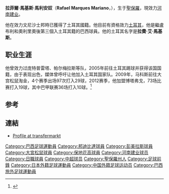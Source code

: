 {{noteta|G1=足球|G2=巴甲|G3=南美球會
|T=zh-hans:拉斐尔·马科斯·马里亚诺;zh-hk:拉菲爾·馬基斯·馬利安奴;
|1=zh-hans:拉斐尔·马科斯·马里亚诺;zh-hk:拉菲爾·馬基斯·馬利安奴;
|2=zh-hans:拉斐尔·马科斯;zh-hk:拉菲爾·馬基斯;
|3=zh-hans:拉斐尔;zh-hk:拉菲爾;
|4=zh-hans:帕尔梅拉斯;zh-hk:彭美拉斯;zh-tw:帕梅拉斯;
}}
{{Football player infobox
| playername          = 拉菲爾·馬基斯
| fullname            = Rafael Marques Mariano
| nickname            = 
| image               = [[File:Rafael_Mariano.jpg|250px]]
| dateofbirth         = {{birth date and age|1983|5|27}}
| cityofbirth         = [[聖保羅_(巴西)|聖保羅]]
| countryofbirth      = [[巴西|巴西]]
| height              = {{height|m=1.90}}
| currentclub         = [[河南建业足球俱乐部|河南建业]]
| clubnumber          = 20
| position            = [[前鋒_(足球)|前鋒]]
| youthyears          = 
| youthclubs          = 
| years1              = 2003
| clubs1              = [[邦迪比達|邦迪比達]]
| caps1               = 
| goals1              =  
| years2              = 2004
| clubs2              = [[彭美拉斯|彭美拉斯]]
| caps2               = 
| goals2              =  
| years3              = 2005
| clubs3              = {{le|國際里梅拉|Associação Atlética Internacional (Limeira)}}
| caps3               = 
| goals3              =  
| years4              = 2005
| clubs4              = [[馬利利亞體育會|馬利利亞]]
| caps4               = 
| goals4              =  
| years5              = 2006
| clubs5              = {{le|薩姆松体育|Samsunspor}}
| caps5               = 
| goals5              =  
| years6              = 2006-2009
| clubs6              = {{le|馬尼薩体育|Manisaspor}}
| caps6               = 70
| goals6              = 24
| years7              = 2009
| clubs7              = [[通布斯足球俱樂部|通布斯]]
| caps7               = 
| goals7              =  
| years8              = 2009-2012
| clubs8              = [[大宮松鼠|大宮松鼠]]
| caps8               = 85
| goals8              = 24
| years9              = 2012-2013
| clubs9              = [[保地花高足球競賽會|保地花高]]
| caps9               = 51
| goals9              = 10
| years10             = 2014-
| clubs10             = [[河南建业足球俱乐部|河南建业]]
| caps10              = 
| goals10             = 
| nationalyears       = 
| nationalteam        = 
| nationalcaps(goals) = 
| pcupdate            = 2014年1月20日
| ntupdate            = 
}}
'''拉菲爾·馬基斯·馬利安奴'''（'''Rafael Marques Mariano'''，{{bd|1983年|5月27日|catidx=Rafael Marques Mariano}}），生于[[聖保羅|聖保羅]]，現效力[[河南建业足球俱乐部|河南建业]]。

他在效力文尼沙士邦時已獲得了土耳其國籍。他目前有資格效力[[土耳其國家足球隊|土耳其]]，他是繼盧布利和奧利里奧後第三個入土耳其籍的巴西球員。他的土耳其名字是'''拉費·艾·馬基斯 '''。

==职业生涯==
他曾效力过庞特普雷塔、帕尔梅拉斯等队，2005年前往土耳其踢球并获得该国国籍，由于表现出色，媒体曾呼吁让他加入土耳其国家队。2009年，马科斯前往大宫松鼠淘金，4个赛季出场97次打入29球，2012赛季，他加盟博塔弗戈，73场比赛打入19球，其中巴甲联赛36场打入10球。<ref>{{cite news |title=建业440万欧将签1米9中锋 埃神向昔日队友传秘笈 |url=http://zy.takungpao.com/2014/6_6_0120_73017.html |date=2014-01-20 |accessdate=2014-03-14 |language=zh-cn }}{{dead link|date=2018年3月 |bot=InternetArchiveBot |fix-attempted=yes }}</ref>

==参考==
{{reflist}}

==連結==
*[https://web.archive.org/web/20091224231206/http://www.transfermarkt.co.uk/en/spieler/34862/rafael/profil.html Profile at transfermarkt]

{{2014年中超分类名单河南}}

{{DEFAULTSORT:Rafael Marques Mariano}}
[[Category:巴西足球運動員|Category:巴西足球運動員]]
[[Category:邦迪比達球員|Category:邦迪比達球員]]
[[Category:彭美拉斯球員|Category:彭美拉斯球員]]
[[Category:大宮松鼠球員|Category:大宮松鼠球員]]
[[Category:保地花高球員|Category:保地花高球員]]
[[Category:河南建业球员|Category:河南建业球员]]
[[Category:日職球員|Category:日職球員]]
[[Category:中超球员|Category:中超球员]]
[[Category:聖保羅州人|Category:聖保羅州人]]
[[Category:足球前鋒|Category:足球前鋒]]
[[Category:日本外籍足球運動員|Category:日本外籍足球運動員]]
[[Category:中国外籍足球运动员|Category:中国外籍足球运动员]]
[[Category:巴西旅外足球運動員|Category:巴西旅外足球運動員]]